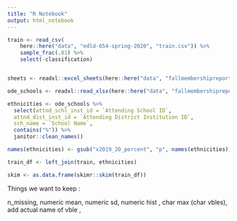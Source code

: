 ```yaml
---
title: "R Notebook"
output: html_notebook
---
```


```r
train <- read_csv(
    here::here("data", "edld-654-spring-2020", "train.csv")) %>% 
    sample_frac(.01) %>% 
    select(-classification)


sheets <- readxl::excel_sheets(here::here("data", "fallmembershipreport_20192020.xlsx"))

ode_schools <- readxl::read_xlsx(here::here("data", "fallmembershipreport_20192020.xlsx"), sheet = sheets[4])

ethnicities <- ode_schools %>%
  select(attnd_schl_inst_id = `Attending School ID`,
  attnd_dist_inst_id = `Attending District Institution ID`,
  sch_name = `School Name`,
  contains("%")) %>%
  janitor::clean_names()

names(ethnicities) <- gsub("x2019_20_percent", "p", names(ethnicities))

train_df <- left_join(train, ethnicities)

skim <- as.data.frame(skimr::skim(train_df)) 


```

Things we want to keep : 

n_missing, numeric mean, numeric sd, numeric hist , char max (char vbles), add actual name of vble , 
